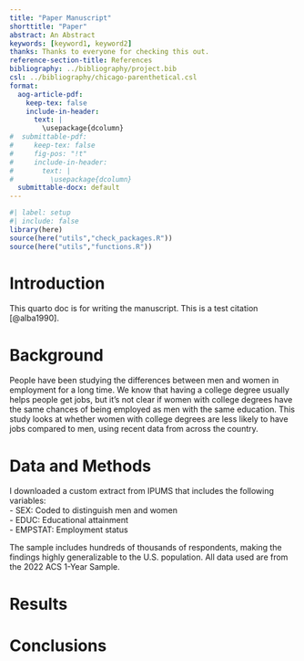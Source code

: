 ```yaml
---
title: "Paper Manuscript"
shorttitle: "Paper"
abstract: An Abstract
keywords: [keyword1, keyword2]
thanks: Thanks to everyone for checking this out.
reference-section-title: References
bibliography: ../bibliography/project.bib
csl: ../bibliography/chicago-parenthetical.csl
format:
  aog-article-pdf:
    keep-tex: false
    include-in-header: 
      text: |
        \usepackage{dcolumn}
#  submittable-pdf:
#     keep-tex: false
#     fig-pos: "!t"
#     include-in-header: 
#       text: |
#         \usepackage{dcolumn}
  submittable-docx: default
---
```


```r
#| label: setup
#| include: false
library(here)
source(here("utils","check_packages.R"))
source(here("utils","functions.R"))
```

# Introduction

This quarto doc is for writing the manuscript. This is a test citation [@alba1990].

# Background

People have been studying the differences between men and women in employment for a long time. We know that having a college degree usually helps people get jobs, but it’s not clear if women with college degrees have the same chances of being employed as men with the same education. This study looks at whether women with college degrees are less likely to have jobs compared to men, using recent data from across the country.

# Data and Methods

I downloaded a custom extract from IPUMS that includes the following variables:  
- SEX: Coded to distinguish men and women  
- EDUC: Educational attainment  
- EMPSTAT: Employment status  

The sample includes hundreds of thousands of respondents, making the findings highly generalizable to the U.S. population. All data used are from the 2022 ACS 1-Year Sample.

# Results

# Conclusions
